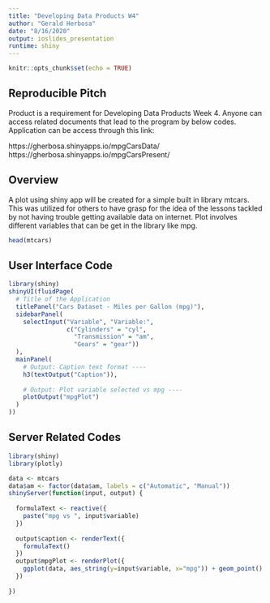 ---
title: "Developing Data Products W4"
author: "Gerald Herbosa"
date: "8/16/2020"
output: ioslides_presentation
runtime: shiny
---

```{r setup, include=FALSE}
knitr::opts_chunk$set(echo = TRUE)
```

## Reproducible Pitch

Product is a requirement for Developing Data Products Week 4. Anyone can access
related documents that lead to the program by below codes. Application can be access through this link:

https://gherbosa.shinyapps.io/mpgCarsData/
https://gherbosa.shinyapps.io/mpgCarsPresent/

## Overview

A plot using shiny app will be created for a simple built in library mtcars. This was utilized for others to have grasp for the idea of the lessons tackled by not having trouble getting available data on internet. Plot involves different variables that can be get in the library like mpg.

```{r}
head(mtcars)
```

## User Interface Code

```{r eruptions, echo=TRUE}
library(shiny)
shinyUI(fluidPage(
  # Title of the Application
  titlePanel("Cars Dataset - Miles per Gallon (mpg)"),
  sidebarPanel(
    selectInput("Variable", "Variable:", 
                c("Cylinders" = "cyl",
                  "Transmission" = "am",
                  "Gears" = "gear"))
  ),
  mainPanel(
    # Output: Caption text format ----
    h3(textOutput("Caption")),
    
    # Output: Plot variable selected vs mpg ----
    plotOutput("mpgPlot")
  )
))
```

## Server Related Codes

```{r echo=TRUE, warning=FALSE, message=FALSE, eval=FALSE}

library(shiny)
library(plotly)

data <- mtcars
data$am <- factor(data$am, labels = c("Automatic", "Manual"))
shinyServer(function(input, output) {
  
  formulaText <- reactive({
    paste("mpg vs ", input$variable)
  })
  
  output$caption <- renderText({
    formulaText()
  })
  output$mpgPlot <- renderPlot({
    ggplot(data, aes_string(y=input$variable, x="mpg")) + geom_point()
  })
  
})
```
